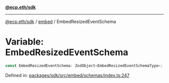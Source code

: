 [**@ecp.eth/sdk**](../../index.mdx)

***

[@ecp.eth/sdk](/sdk-reference/index.mdx) / [embed](/sdk-reference/embed/index.mdx) / EmbedResizedEventSchema

# Variable: EmbedResizedEventSchema

```ts
const EmbedResizedEventSchema: ZodObject<EmbedResizedEventSchemaType>;
```

Defined in: [packages/sdk/src/embed/schemas/index.ts:247](https://github.com/ecp-eth/comments-monorepo/blob/main/packages/sdk/src/embed/schemas/index.ts#L247)
